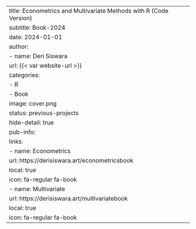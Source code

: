 ---
title: Econometrics and Multivariate Methods with R (Code Version)
subtitle: Book-2024
date: 2024-01-01
author:
  - name: Deri Siswara
    url: {{< var website-url >}}
categories:
  - R
  - Book
image: cover.png
status: previous-projects
hide-detail: true
pub-info:
  links:
    - name: Econometrics
      url: https://derisiswara.art/econometricsbook
      local: true
      icon: fa-regular fa-book
    - name: Multivariate
      url: https://derisiswara.art/multivariatebook
      local: true
      icon: fa-regular fa-book
---